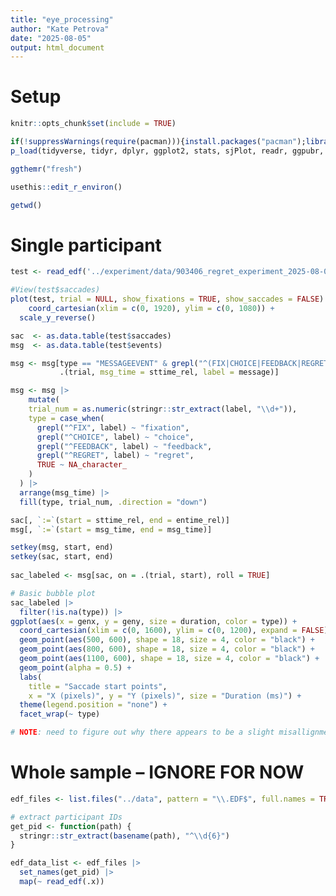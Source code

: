 ```yaml
---
title: "eye_processing"
author: "Kate Petrova"
date: "2025-08-05"
output: html_document
---
```


# Setup

```r
knitr::opts_chunk$set(include = TRUE)

if(!suppressWarnings(require(pacman))){install.packages("pacman");library("pacman")}
p_load(tidyverse, tidyr, dplyr, ggplot2, stats, sjPlot, readr, ggpubr, patchwork, lubridate, ggthemr, ggdist, showtext, eyelinkReader, usethis, data_table, png, grid)
```

```r
ggthemr("fresh")
```

```r
usethis::edit_r_environ()
```

```r
getwd()
```

# Single participant

```r
test <- read_edf('../experiment/data/903406_regret_experiment_2025-08-06_16h07.51.977.EDF')
```

```r
#View(test$saccades)
plot(test, trial = NULL, show_fixations = TRUE, show_saccades = FALSE) +
    coord_cartesian(xlim = c(0, 1920), ylim = c(0, 1080)) +
  scale_y_reverse() 
```

```r
sac  <- as.data.table(test$saccades)    
msg  <- as.data.table(test$events)          

msg <- msg[type == "MESSAGEEVENT" & grepl("^(FIX|CHOICE|FEEDBACK|REGRET)", message),
           .(trial, msg_time = sttime_rel, label = message)]

msg <- msg |>
    mutate(
    trial_num = as.numeric(stringr::str_extract(label, "\\d+")),
    type = case_when(
      grepl("^FIX", label) ~ "fixation",
      grepl("^CHOICE", label) ~ "choice",
      grepl("^FEEDBACK", label) ~ "feedback",
      grepl("^REGRET", label) ~ "regret",
      TRUE ~ NA_character_  
    )
  ) |>
  arrange(msg_time) |> 
  fill(type, trial_num, .direction = "down")

sac[, `:=`(start = sttime_rel, end = entime_rel)]
msg[, `:=`(start = msg_time, end = msg_time)]

setkey(msg, start, end)
setkey(sac, start, end)
                     
sac_labeled <- msg[sac, on = .(trial, start), roll = TRUE]


```


```r
# Basic bubble plot
sac_labeled |>
  filter(!is.na(type)) |>
ggplot(aes(x = genx, y = geny, size = duration, color = type)) +
  coord_cartesian(xlim = c(0, 1600), ylim = c(0, 1200), expand = FALSE) +
  geom_point(aes(500, 600), shape = 18, size = 4, color = "black") +
  geom_point(aes(800, 600), shape = 18, size = 4, color = "black") +
  geom_point(aes(1100, 600), shape = 18, size = 4, color = "black") +
  geom_point(alpha = 0.5) +
  labs(
    title = "Saccade start points",
    x = "X (pixels)", y = "Y (pixels)", size = "Duration (ms)") +
  theme(legend.position = "none") +
  facet_wrap(~ type)

# NOTE: need to figure out why there appears to be a slight misallignment from the center
```

# Whole sample -- IGNORE FOR NOW
```r
edf_files <- list.files("../data", pattern = "\\.EDF$", full.names = TRUE)

# extract participant IDs
get_pid <- function(path) {
  stringr::str_extract(basename(path), "^\\d{6}")
}

edf_data_list <- edf_files |>
  set_names(get_pid) |>
  map(~ read_edf(.x))

```


